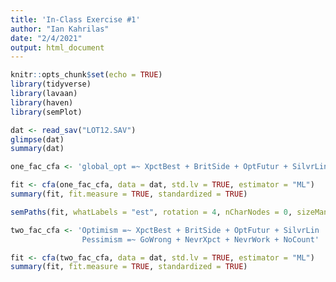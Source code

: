 ```yaml
---
title: 'In-Class Exercise #1'
author: "Ian Kahrilas"
date: "2/4/2021"
output: html_document
---
```


```r
knitr::opts_chunk$set(echo = TRUE)
library(tidyverse)
library(lavaan)
library(haven)
library(semPlot)
```


```r
dat <- read_sav("LOT12.SAV")
glimpse(dat)
summary(dat)
```

```r
one_fac_cfa <- 'global_opt =~ XpctBest + BritSide + OptFutur + SilvrLin + GoWrong + NevrXpct + NevrWork + NoCount'
```

```r
fit <- cfa(one_fac_cfa, data = dat, std.lv = TRUE, estimator = "ML")
summary(fit, fit.measure = TRUE, standardized = TRUE)
```

```r
semPaths(fit, whatLabels = "est", rotation = 4, nCharNodes = 0, sizeMan2 = 6, sizeMan = 8, sizeLat = 16)
```

```r
two_fac_cfa <- 'Optimism =~ XpctBest + BritSide + OptFutur + SilvrLin
                Pessimism =~ GoWrong + NevrXpct + NevrWork + NoCount'
```


```r
fit <- cfa(two_fac_cfa, data = dat, std.lv = TRUE, estimator = "ML")
summary(fit, fit.measure = TRUE, standardized = TRUE)
```




